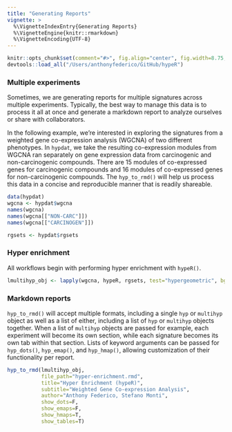 ```yaml
---
title: "Generating Reports"
vignette: >
  %\VignetteIndexEntry{Generating Reports}
  %\VignetteEngine{knitr::rmarkdown}
  %\VignetteEncoding{UTF-8}
---
```


```r
knitr::opts_chunk$set(comment="#>", fig.align="center", fig.width=8.75, cache=FALSE)
devtools::load_all("/Users/anthonyfederico/GitHub/hypeR")
```

### Multiple experiments
Sometimes, we are generating reports for multiple signatures across multiple experiments. Typically, the best way to manage this data is to process it all at once and generate a markdown report to analyze ourselves or share with collaborators.

In the following example, we're interested in exploring the signatures from a weighted gene co-expression analysis (WGCNA) of two different phenotypes. In `hypdat`, we take the resulting co-expression modules from WGCNA ran separately on gene expression data from carcinogenic and non-carcinogenic compounds. There are 15 modules of co-expressed genes for carcinogenic compounds and 16 modules of co-expressed genes for non-carcinogenic compounds. The `hyp_to_rmd()` will help us process this data in a concise and reproducible manner that is readily shareable.
```r

data(hypdat)
wgcna <- hypdat$wgcna
names(wgcna)
names(wgcna[["NON-CARC"]])
names(wgcna[["CARCINOGEN"]])

rgsets <- hypdat$rgsets

```

### Hyper enrichment
All workflows begin with performing hyper enrichment with `hypeR()`.
```r

lmultihyp_obj <- lapply(wgcna, hypeR, rgsets, test="hypergeometric", bg=50000, fdr_cutoff=0.01, do_plots=FALSE)

```

### Markdown reports
`hyp_to_rmd()` will accept multiple formats, including a single `hyp` or `multihyp` object as well as a list of either, including a list of `hyp` or `multihyp` objects together. When a list of `multihyp` objects are passed for example, each experiment will become its own section, while each signature becomes its own tab within that section. Lists of keyword arguments can be passed for `hyp_dots()`, `hyp_emap()`, and `hyp_hmap()`, allowing customization of their functionality per report.
```r

hyp_to_rmd(lmultihyp_obj,
           file_path="hyper-enrichment.rmd",
           title="Hyper Enrichment (hypeR)",
           subtitle="Weighted Gene Co-expression Analysis",
           author="Anthony Federico, Stefano Monti",
           show_dots=F,
           show_emaps=F,
           show_hmaps=T,
           show_tables=T)

```
